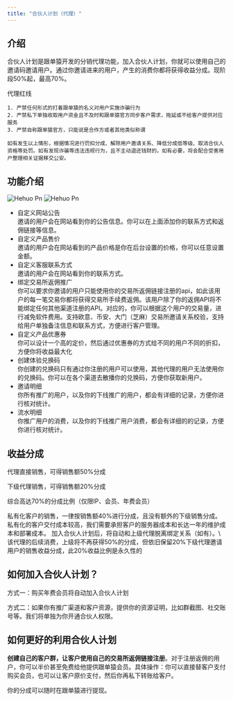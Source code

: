 ```yaml
---
title: "合伙人计划（代理）"
---
```


## 介绍

合伙人计划是跟单猿开发的分销代理功能，加入合伙人计划，你就可以使用自己的邀请码邀请用户。通过你邀请进来的用户，产生的消费你都将获得收益分成。现阶段50%起，最高70%。

<Danger>
    代理红线

    1. 严禁任何形式的打着跟单猿的名义对用户实施诈骗行为
    2. 严禁私下单独收取用户资金且不及时和跟单猿官方同步客户需求，拖延或不给客户提供对应服务
    3. 严禁自称跟单猿官方，只能说是合作方或者其他类似称谓

    如有发生以上情形，根据情况进行罚扣分成、解除用户邀请关系、降低分成低等级、取消合伙人资格等处罚。如有发现诈骗等违法违规行为，且不主动退还钱财的，如有必要，将会配合受害用户整理相关证据移交公安。
</Danger>

## 功能介绍

![Hehuo Pn](/images/copyapes/hehuo.png)
![Hehuo Pn](/images/copyapes/fanyong.png)

- 自定义网站公告\
  邀请的用户会在网站看到你的公告信息。你可以在上面添加你的联系方式和返佣链接等信息。
- 自定义产品售价\
  邀请的用户会在网站看到的产品价格是你在后台设置的价格，你可以任意设置金额。
- 自定义客服联系方式\
  邀请的用户会在网站看到你的联系方式。
- 绑定交易所返佣推广\
  你可以要求你邀请的用户只能使用你的交易所返佣链接注册的api，如此该用户的每一笔交易你都将获得交易所手续费返佣。该用户除了你的返佣API将不能绑定任何其他渠道注册的API。对应的，你可以根据这个用户的交易量，进行减免软件费用。支持欧意、币安、大门（芝麻）交易所邀请关系校验，支持给用户单独备注信息和联系方式，方便进行客户管理。
- 自定义产品优惠券\
  你可以设计一个高的定价，然后通过优惠券的方式给不同的用户不同的折扣，方便你将收益最大化
- 创建体验兑换码\
  你创建的兑换码只有通过你注册的用户可以使用，其他代理的用户无法使用你的兑换码。你可以在各个渠道去散播你的兑换码，方便你获取新用户。
- 邀请明细\
  你所有推广的用户，以及你的下线推广的用户，都会有详细的记录，方便你进行核对统计。
- 流水明细\
  你推广用户的消费，以及你的下线推广用户消费，都会有详细的的记录，方便你进行核对统计。

## 收益分成

代理直接销售，可得销售额50%分成

下级代理销售，可得销售额20%分成

综合高达70%的分成比例（仅限IP、会员、年费会员）

<Info>
  私有化客户的销售，一律按销售额40%进行分成，且没有额外的下级销售分成。私有化的客户交付成本较高，我们需要承担客户的服务器成本和长达一年的维护成本和部署成本。
</Info>

<Note>
  加入合伙人计划后，将自动和上级代理脱离绑定关系（如有）。\
  该代理的后续消费，上级将不再获得50%的分成，但依旧保留20%下级代理邀请用户的销售收益分成，此20%收益比例是永久性的
</Note>

## 如何加入合伙人计划？

方式一：购买年费会员将自动加入合伙人计划

方式二：如果你有推广渠道和客户资源，提供你的资源证明，比如群截图、社交账号等。我们将单独为你开通合伙人权限。

## 如何更好的利用合伙人计划

**创建自己的客户群，让客户使用自己的交易所返佣链接注册**。对于注册返佣的用户，你可以半价甚至免费给他提供跟单猿会员。具体操作：你可以直接替客户支付购买会员，也可以让客户原价支付，然后你再私下转账给客户。

你的分成可以随时在跟单猿进行提现。